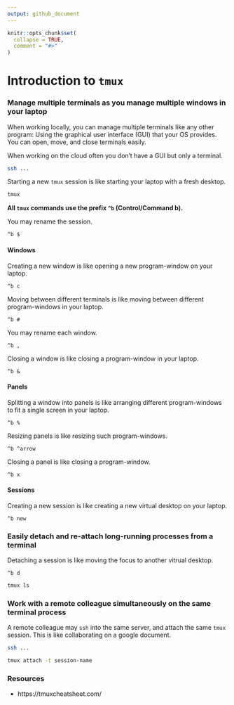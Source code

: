 ```yaml
---
output: github_document
---
```


```r
knitr::opts_chunk$set(
  collapse = TRUE,
  comment = "#>"
)
```

# Introduction to `tmux`

### Manage multiple terminals as you manage multiple windows in your laptop

When working locally, you can manage multiple terminals like any other program:
Using the graphical user interface (GUI) that your OS provides. You can open, move,
and close terminals easily.

When working on the cloud often you don't have a GUI but only a terminal.

```bash
ssh ...
```

Starting a new `tmux` session is like starting your laptop with a fresh desktop.

```bash
tmux
```

**All `tmux` commands use the prefix `^b` (Control/Command b).**

You may rename the session.

`^b $`

#### Windows

Creating a new window is like opening a new program-window on your laptop.

`^b c`

Moving between different terminals is like moving between different
program-windows in your laptop.

`^b #`

You may rename each window.

`^b ,`

Closing a window is like closing a program-window in your laptop.

`^b &`

#### Panels

Splitting a window into panels is like arranging different program-windows to
fit a single screen in your laptop.

`^b %`

Resizing panels is like resizing such program-windows.

`^b ^arrow`

Closing a panel is like closing a program-window.

`^b x`

#### Sessions

Creating a new session is like creating a new virtual desktop on your laptop.

`^b new`

### Easily detach and re-attach long-running processes from a terminal

Detaching a session is like moving the focus to another vitrual desktop.

`^b d`

```bash
tmux ls
```

### Work with a remote colleague simultaneously on the same terminal process

A remote colleague may `ssh` into the same server, and attach the same `tmux` session. This is like collaborating on a google document.

```bash
ssh ...
```

```bash
tmux attach -t session-name
```

### Resources

* https://tmuxcheatsheet.com/
